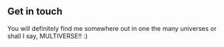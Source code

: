 ## Get in touch

You will definitely find me somewhere out in one the many universes or shall I say, MULTIVERSE!! :)
